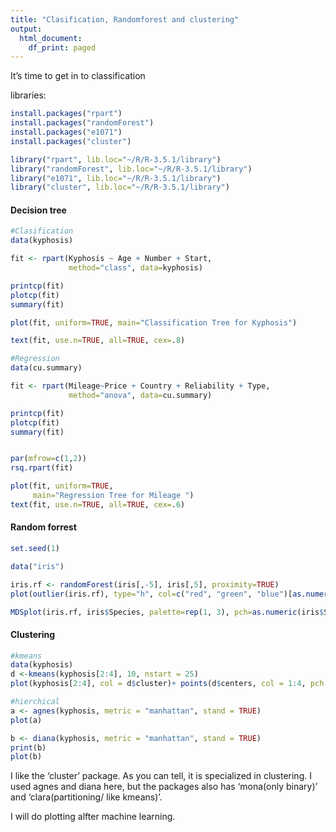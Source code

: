 ```yaml
---
title: "Clasification, Randomforest and clustering"
output:
  html_document:
    df_print: paged
---
```


It's time to get in to classification <br>

libraries:
```r
install.packages("rpart")
install.packages("randomForest")
install.packages("e1071")
install.packages("cluster")

```

```r
library("rpart", lib.loc="~/R/R-3.5.1/library")
library("randomForest", lib.loc="~/R/R-3.5.1/library")
library("e1071", lib.loc="~/R/R-3.5.1/library")
library("cluster", lib.loc="~/R/R-3.5.1/library")

```

<h4>Decision tree</h4>

```r
#Clasification
data(kyphosis)

fit <- rpart(Kyphosis ~ Age + Number + Start,
             method="class", data=kyphosis)

printcp(fit)
plotcp(fit) 
summary(fit)

plot(fit, uniform=TRUE, main="Classification Tree for Kyphosis") 

text(fit, use.n=TRUE, all=TRUE, cex=.8)
```

```r
#Regression
data(cu.summary)

fit <- rpart(Mileage~Price + Country + Reliability + Type, 
             method="anova", data=cu.summary)

printcp(fit) 
plotcp(fit)
summary(fit) 


par(mfrow=c(1,2))
rsq.rpart(fit)

plot(fit, uniform=TRUE, 
     main="Regression Tree for Mileage ")
text(fit, use.n=TRUE, all=TRUE, cex=.6)

```

<h4>Random forrest</h4>

```r
set.seed(1)

data("iris")

iris.rf <- randomForest(iris[,-5], iris[,5], proximity=TRUE)
plot(outlier(iris.rf), type="h", col=c("red", "green", "blue")[as.numeric(iris$Species)])

MDSplot(iris.rf, iris$Species, palette=rep(1, 3), pch=as.numeric(iris$Species))
```

<h4>Clustering</h4>

```r
#kmeans
data(kyphosis)
d <-kmeans(kyphosis[2:4], 10, nstart = 25)
plot(kyphosis[2:4], col = d$cluster)+ points(d$centers, col = 1:4, pch = 8)
```

```r
#hierchical
a <- agnes(kyphosis, metric = "manhattan", stand = TRUE)
plot(a)

b <- diana(kyphosis, metric = "manhattan", stand = TRUE)
print(b)
plot(b)
```

I like the 'cluster' package. As you can tell, it is specialized in clustering. I used agnes and diana here, but the packages also has 'mona(only binary)' and 'clara(partitioning/ like kmeans)'.

I will do plotting alfter machine learning.


